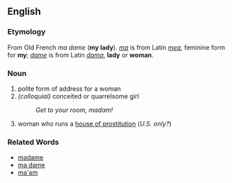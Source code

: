 ==English==

===Etymology===
From Old French ''ma dame'' ('''my lady'''). ''[[ma]]'' is from Latin ''[[mea]]'', feminine form for '''my'''; ''[[dame]]'' is from Latin ''[[dama]]'', '''lady''' or '''woman'''.

===Noun===
# polite form of address for a woman
#''(colloquial)'' conceited or quarrelsome girl
#:''Get to your room, madam!''
# woman who runs a [[house of prostitution]] (''U.S. only?'')

===Related Words===
*[[madame]]
*[[ma dame]]
*[[ma'am]]